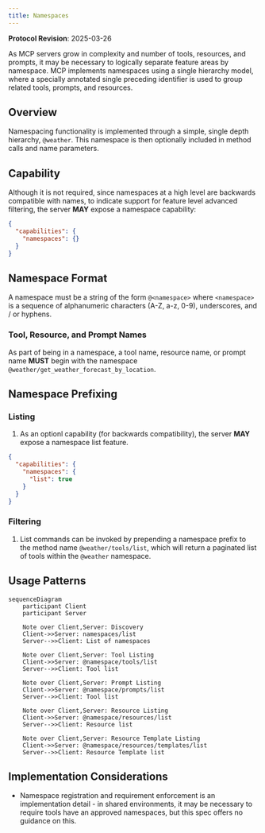 ```yaml
---
title: Namespaces
---
```


<Info>**Protocol Revision**: 2025-03-26</Info>

As MCP servers grow in complexity and number of tools, resources, and prompts, it may
be necessary to logically separate feature areas by namespace. MCP implements namespaces
using a single hierarchy model, where a specially annotated single preceding identifier is used to group related tools,
prompts, and resources.

## Overview

Namespacing functionality is implemented through a simple, single depth hierarchy, `@weather`.
This namespace is then optionally included in method calls and name parameters.

## Capability
Although it is not required, since namespaces at a high level are backwards compatible with names, to indicate support
for feature level advanced filtering, the server **MAY** expose a namespace capability:
```json
{
  "capabilities": {
    "namespaces": {}
  }
}
```

## Namespace Format
A namespace must be a string of the form `@<namespace>` where `<namespace>` is a sequence of
alphanumeric characters (A-Z, a-z, 0-9), underscores, and / or hyphens.

### Tool, Resource, and Prompt Names
As part of being in a namespace, a tool name, resource name, or prompt name **MUST** begin with the namespace
`@weather/get_weather_forecast_by_location`.

## Namespace Prefixing

### Listing
1. As an optionl capability (for backwards compatibility), the server **MAY** expose a namespace list feature.
```json
{
  "capabilities": {
    "namespaces": {
      "list": true
    }
  }
}
```

### Filtering
1. List commands can be invoked by prepending a namespace prefix to the method name `@weather/tools/list`, which will
return a paginated list of tools within the `@weather` namespace.

## Usage Patterns

```mermaid
sequenceDiagram
    participant Client
    participant Server

    Note over Client,Server: Discovery
    Client->>Server: namespaces/list
    Server-->>Client: List of namespaces

    Note over Client,Server: Tool Listing
    Client->>Server: @namespace/tools/list
    Server-->>Client: Tool list

    Note over Client,Server: Prompt Listing
    Client->>Server: @namespace/prompts/list
    Server-->>Client: Tool list

    Note over Client,Server: Resource Listing
    Client->>Server: @namespace/resources/list
    Server-->>Client: Resource list

    Note over Client,Server: Resource Template Listing
    Client->>Server: @namespace/resources/templates/list
    Server-->>Client: Resource Template list
```

## Implementation Considerations
- Namespace registration and requirement enforcement is an implementation detail - in shared environments, it may be
necessary to require tools have an approved namespaces, but this spec offers no guidance on this.
